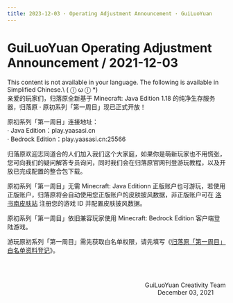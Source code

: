 ```yaml
---
title: 2023-12-03 · Operating Adjustment Announcement · GuiLuoYuan
---
```



# GuiLuoYuan Operating Adjustment Announcement / 2021-12-03

<Callout type="error" emoji="️🚫">
  This content is not available in your language. The following is available in Simplified Chinese.\
   ( ⓛ ω ⓛ &#42;)
</Callout>

<br />
亲爱的玩家们，归落原全新基于 Minecraft: Java Edition 1.18 的纯净生存服务器，归落原 · 原初系列「第一周目」现已正式开放！

原初系列「第一周目」连接地址：\
· Java Edition：play.yaasasi.cn\
· Bedrock Edition：play.yaasasi.cn:25566  

归落原欢迎志同道合的人们加入我们这个大家庭，如果你是萌新玩家也不用慌张，您可向我们的疑问解答专员询问，同时我们会在归落原官网刊登游玩教程，以及开放已完成配置的整合包下载。

原初系列「第一周目」无需 Minecraft: Java Editionn 正版账户也可游玩，若使用正版账户，归落原将会自动使用您正版账户的皮肤披风数据，非正版账户可在 [洛书南皮肤站](https://my.losenone.cn/) 注册您的游戏 ID 并配置皮肤披风数据。

原初系列「第一周目」依旧兼容玩家使用 Minecraft: Bedrock Edition 客户端登陆游戏。

游玩原初系列「第一周目」需先获取白名单权限，请先填写《[归落原「第一周目」白名单资料登记](https://shimo.im/forms/jd62QOVsizU3uDQA/fill)》。


<br /><br /><p align="right">GuiLuoYuan Creativity Team<br />December 03, 2021&emsp;&emsp;</p>